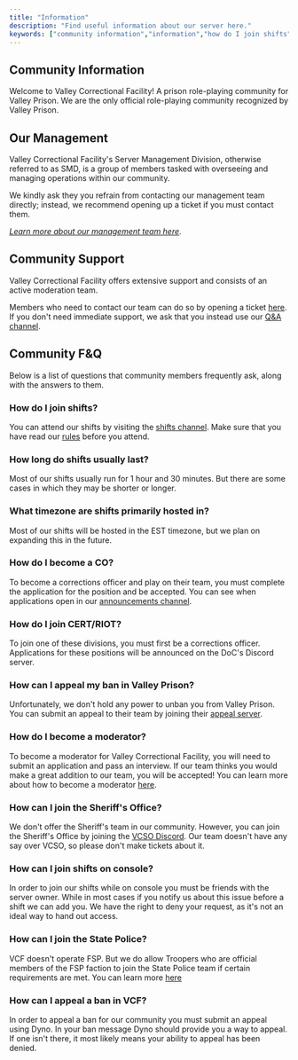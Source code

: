 ```yaml
---
title: "Information"
description: "Find useful information about our server here."
keywords: ["community information","information","how do I join shifts","how long do shifts last","what timezone are shifts in","how do I become a co",'how can I appeal my ban in valley prison',"how do I join RIOT","how do I join CERT","how do I join the sheriff","how can I join shifts on console","how can I join state police","how can I join VCSO","how can I join FSP","how can I appeal my ban in VCF"]
---
```


## Community Information

Welcome to Valley Correctional Facility! A prison role-playing community for Valley Prison. We are the only official role-playing community recognized by Valley Prison.

## Our Management

Valley Correctional Facility's Server Management Division, otherwise referred to as SMD, is a group of members tasked with overseeing and managing operations within our community.

We kindly ask they you refrain from contacting our management team directly; instead, we recommend opening up a ticket if you must contact them.

[_Learn more about our management team here_](/about-us/our-team).

## Community Support

Valley Correctional Facility offers extensive support and consists of an active moderation team.

Members who need to contact our team can do so by opening a ticket [here](https://discord.com/channels/1345804368263385170/1345816347657113702). If you don't need immediate support, we ask that you instead use our [Q&A channel](https://discord.com/channels/1345804368263385170/1345816347657113702).

## Community F&Q

Below is a list of questions that community members frequently ask, along with the answers to them.

### How do I join shifts?

You can attend our shifts by visiting the [shifts channel](https://discord.com/channels/1345804368263385170/1345816347657113702). Make sure that you have read our [rules](/community-rules/our-rules) before you attend.

### How long do shifts usually last?

Most of our shifts usually run for 1 hour and 30 minutes. But there are some cases in which they may be shorter or longer.

### What timezone are shifts primarily hosted in?

Most of our shifts will be hosted in the EST timezone, but we plan on expanding this in the future.

### How do I become a CO?

To become a corrections officer and play on their team, you must complete the application for the position and be accepted. You can see when applications open in our [announcements channel](https://discord.com/channels/1345804368263385170/1345816347657113702).

### How do I join CERT/RIOT?

To join one of these divisions, you must first be a corrections officer. Applications for these positions will be announced on the DoC's Discord server.

### How can I appeal my ban in Valley Prison?

Unfortunately, we don't hold any power to unban you from Valley Prison. You can submit an appeal to their team by joining their [appeal server](https://discord.gg/dpPzyrb9Rq).

### How do I become a moderator?

To become a moderator for Valley Correctional Facility, you will need to submit an application and pass an interview. If our team thinks you would make a great addition to our team, you will be accepted! You can learn more about how to become a moderator [here](/about-us/moderation-division).

### How can I join the Sheriff's Office?

We don't offer the Sheriff's team in our community. However, you can join the Sheriff's Office by joining the [VCSO Discord](https://discord.gg/Z72HEVa8ze). Our team doesn't have any say over VCSO, so please don't make tickets about it.
 
### How can I join shifts on console?

In order to join our shifts while on console you must be friends with the server owner. While in most cases if you notify us about this issue before a shift we can add you. We have the right to deny your request, as it's not an ideal way to hand out access.

### How can I join the State Police?

VCF doesn't operate FSP. But we do allow Troopers who are official members of the FSP faction to join the State Police team if certain requirements are met. You can learn more [here](https://discord.gg/neqctBhjb9)

### How can I appeal a ban in VCF?

In order to appeal a ban for our community you must submit an appeal using Dyno. In your ban message Dyno should provide you a way to appeal. If one isn't there, it most likely means your ability to appeal has been denied.